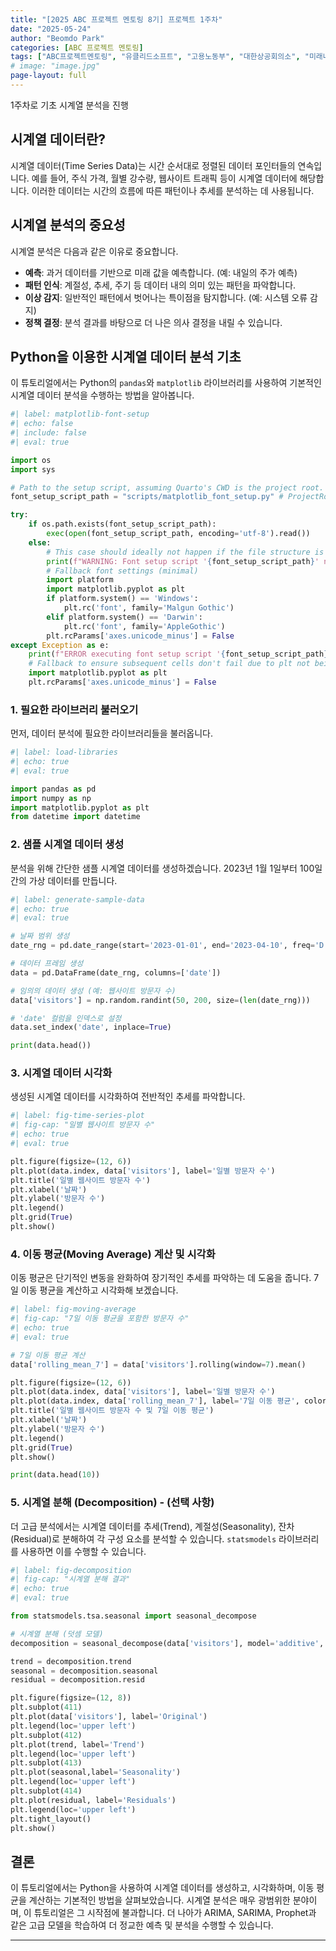 ```yaml
--- 
title: "[2025 ABC 프로젝트 멘토링 8기] 프로젝트 1주차" 
date: "2025-05-24" 
author: "Beomdo Park" 
categories: [ABC 프로젝트 멘토링] 
tags: ["ABC프로젝트멘토링", "유클리드소프트", "고용노동부", "대한상공회의소", "미래내일일경험사업"]
# image: "image.jpg" 
page-layout: full
---
```


1주차로 기초 시계열 분석을 진행

## 시계열 데이터란?

시계열 데이터(Time Series Data)는 시간 순서대로 정렬된 데이터 포인터들의 연속입니다. 예를 들어, 주식 가격, 월별 강수량, 웹사이트 트래픽 등이 시계열 데이터에 해당합니다. 이러한 데이터는 시간의 흐름에 따른 패턴이나 추세를 분석하는 데 사용됩니다.

## 시계열 분석의 중요성

시계열 분석은 다음과 같은 이유로 중요합니다.

*   **예측**: 과거 데이터를 기반으로 미래 값을 예측합니다. (예: 내일의 주가 예측)
*   **패턴 인식**: 계절성, 추세, 주기 등 데이터 내의 의미 있는 패턴을 파악합니다.
*   **이상 감지**: 일반적인 패턴에서 벗어나는 특이점을 탐지합니다. (예: 시스템 오류 감지)
*   **정책 결정**: 분석 결과를 바탕으로 더 나은 의사 결정을 내릴 수 있습니다.

## Python을 이용한 시계열 데이터 분석 기초

이 튜토리얼에서는 Python의 `pandas`와 `matplotlib` 라이브러리를 사용하여 기본적인 시계열 데이터 분석을 수행하는 방법을 알아봅니다.

```python
#| label: matplotlib-font-setup
#| echo: false
#| include: false
#| eval: true

import os
import sys

# Path to the setup script, assuming Quarto's CWD is the project root.
font_setup_script_path = "scripts/matplotlib_font_setup.py" # ProjectRoot/scripts/matplotlib_font_setup.py

try:
    if os.path.exists(font_setup_script_path):
        exec(open(font_setup_script_path, encoding='utf-8').read())
    else:
        # This case should ideally not happen if the file structure is correct.
        print(f"WARNING: Font setup script '{font_setup_script_path}' not found at '{os.path.abspath(font_setup_script_path)}'. CWD: '{os.getcwd()}'. Using fallback font settings.")
        # Fallback font settings (minimal)
        import platform
        import matplotlib.pyplot as plt 
        if platform.system() == 'Windows':
            plt.rc('font', family='Malgun Gothic')
        elif platform.system() == 'Darwin':
            plt.rc('font', family='AppleGothic')
        plt.rcParams['axes.unicode_minus'] = False
except Exception as e:
    print(f"ERROR executing font setup script '{font_setup_script_path}': {e}")
    # Fallback to ensure subsequent cells don't fail due to plt not being configured
    import matplotlib.pyplot as plt
    plt.rcParams['axes.unicode_minus'] = False
```

### 1. 필요한 라이브러리 불러오기

먼저, 데이터 분석에 필요한 라이브러리들을 불러옵니다.

```python
#| label: load-libraries
#| echo: true
#| eval: true

import pandas as pd
import numpy as np
import matplotlib.pyplot as plt
from datetime import datetime
```

### 2. 샘플 시계열 데이터 생성

분석을 위해 간단한 샘플 시계열 데이터를 생성하겠습니다. 2023년 1월 1일부터 100일간의 가상 데이터를 만듭니다.

```python
#| label: generate-sample-data
#| echo: true
#| eval: true

# 날짜 범위 생성
date_rng = pd.date_range(start='2023-01-01', end='2023-04-10', freq='D')

# 데이터 프레임 생성
data = pd.DataFrame(date_rng, columns=['date'])

# 임의의 데이터 생성 (예: 웹사이트 방문자 수)
data['visitors'] = np.random.randint(50, 200, size=(len(date_rng)))

# 'date' 컬럼을 인덱스로 설정
data.set_index('date', inplace=True)

print(data.head())
```

### 3. 시계열 데이터 시각화

생성된 시계열 데이터를 시각화하여 전반적인 추세를 파악합니다.

```python
#| label: fig-time-series-plot
#| fig-cap: "일별 웹사이트 방문자 수"
#| echo: true
#| eval: true

plt.figure(figsize=(12, 6))
plt.plot(data.index, data['visitors'], label='일별 방문자 수')
plt.title('일별 웹사이트 방문자 수')
plt.xlabel('날짜')
plt.ylabel('방문자 수')
plt.legend()
plt.grid(True)
plt.show()
```

### 4. 이동 평균(Moving Average) 계산 및 시각화

이동 평균은 단기적인 변동을 완화하여 장기적인 추세를 파악하는 데 도움을 줍니다. 7일 이동 평균을 계산하고 시각화해 보겠습니다.

```python
#| label: fig-moving-average
#| fig-cap: "7일 이동 평균을 포함한 방문자 수"
#| echo: true
#| eval: true

# 7일 이동 평균 계산
data['rolling_mean_7'] = data['visitors'].rolling(window=7).mean()

plt.figure(figsize=(12, 6))
plt.plot(data.index, data['visitors'], label='일별 방문자 수')
plt.plot(data.index, data['rolling_mean_7'], label='7일 이동 평균', color='red')
plt.title('일별 웹사이트 방문자 수 및 7일 이동 평균')
plt.xlabel('날짜')
plt.ylabel('방문자 수')
plt.legend()
plt.grid(True)
plt.show()

print(data.head(10))
```

### 5. 시계열 분해 (Decomposition) - (선택 사항)

더 고급 분석에서는 시계열 데이터를 추세(Trend), 계절성(Seasonality), 잔차(Residual)로 분해하여 각 구성 요소를 분석할 수 있습니다. `statsmodels` 라이브러리를 사용하면 이를 수행할 수 있습니다.

```python
#| label: fig-decomposition
#| fig-cap: "시계열 분해 결과"
#| echo: true
#| eval: true

from statsmodels.tsa.seasonal import seasonal_decompose

# 시계열 분해 (덧셈 모델)
decomposition = seasonal_decompose(data['visitors'], model='additive', period=7) # period는 데이터의 주기에 따라 설정

trend = decomposition.trend
seasonal = decomposition.seasonal
residual = decomposition.resid

plt.figure(figsize=(12, 8))
plt.subplot(411)
plt.plot(data['visitors'], label='Original')
plt.legend(loc='upper left')
plt.subplot(412)
plt.plot(trend, label='Trend')
plt.legend(loc='upper left')
plt.subplot(413)
plt.plot(seasonal,label='Seasonality')
plt.legend(loc='upper left')
plt.subplot(414)
plt.plot(residual, label='Residuals')
plt.legend(loc='upper left')
plt.tight_layout()
plt.show()
```


## 결론

이 튜토리얼에서는 Python을 사용하여 시계열 데이터를 생성하고, 시각화하며, 이동 평균을 계산하는 기본적인 방법을 살펴보았습니다. 시계열 분석은 매우 광범위한 분야이며, 이 튜토리얼은 그 시작점에 불과합니다. 더 나아가 ARIMA, SARIMA, Prophet과 같은 고급 모델을 학습하여 더 정교한 예측 및 분석을 수행할 수 있습니다.

---